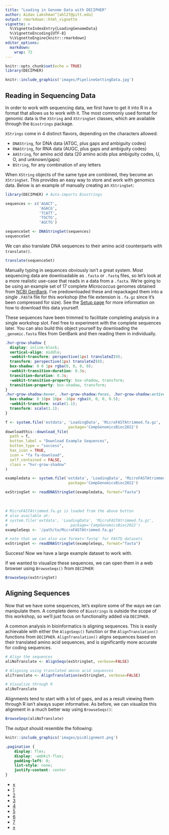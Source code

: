 ```yaml
---
title: "Loading in Genome Data with DECIPHER"
author: Aidan Lakshman^[ahl27@pitt.edu]
output: rmarkdown::html_vignette
vignette: >
  %\VignetteIndexEntry{LoadingGenomeData}
  %\VignetteEncoding{UTF-8}
  %\VignetteEngine{knitr::rmarkdown}
editor_options: 
  markdown: 
    wrap: 72
---
```


```r
knitr::opts_chunk$set(echo = TRUE)
library(DECIPHER)
```

```r
knitr::include_graphics('images/PipelineGettingData.jpg')
```

## Reading in Sequencing Data

In order to work with sequencing data, we first have to get it into R in a format
that allows us to work with it. The most commonly used format for genomic data is
the `XString` and `XStringSet` classes, which are available through the `Biostrings`
package.

`XStrings` come in 4 distinct flavors, depending on the characters allowed:

- `DNAString`, for DNA data (ATGC, plus gaps and ambiguity codes)
- `RNAString`, for RNA data (AUGC, plus gaps and ambiguity codes)
- `AAString`, for amino acid data (20 amino acids plus ambiguity codes, U, O, and unknown/gaps)
- `BString`, for any combination of any letters

When `XString` objects of the same type are combined, they become an `XStringSet`. 
This provides an easy way to store and work with genomics data. Below is an
example of manually creating an `XStringSet`:
```r
library(DECIPHER) # Auto-imports Biostrings
```

```r

sequences <- c('AGACT',
               'AGACG',
               'TCATT',
               'TGCTG',
               'AGCTG')

sequenceSet <- DNAStringSet(sequences)
sequenceSet
```

We can also translate DNA sequences to their amino acid counterparts with `translate()`.
```r
translate(sequenceSet)
```

Manually typing in sequences obviously isn't a great system. Most sequencing data 
are downloadable as `.fasta` or `.fastq` files, so let's look at a more realistic
use-case that reads in a data from a `.fasta`. We're going to be using an example
set of 17 complete *Micrococcus* genomes obtained from [NCBI GenBank](https://www.ncbi.nlm.nih.gov/data-hub/genome/?taxon=1269&annotated_only=true&refseq_annotation=true&assembly_level=3%3A3). 
I've predownloaded these and repackaged them into a single `.FASTA` file for this 
workshop (the file extension is `.fa.gz` since it's been compressed for size).
See the [Setup page](https://www.ahl27.com/CompGenomicsBioc2022/articles/Conclusion.html) for more information on how to download this data yourself.

These sequences have been trimmed to facilitate completing analysis in a single 
workshop slot. Feel free to experiment with the complete sequences later.
You can also build this object yourself by downloading the `_genomic.fasta` files
from GenBank and then reading them in individually.

```css
.hvr-grow-shadow {
  display: inline-block;
  vertical-align: middle;
  -webkit-transform: perspective(1px) translateZ(0);
  transform: perspective(1px) translateZ(0);
  box-shadow: 0 0 1px rgba(0, 0, 0, 0);
  -webkit-transition-duration: 0.3s;
  transition-duration: 0.3s;
  -webkit-transition-property: box-shadow, transform;
  transition-property: box-shadow, transform;
}
.hvr-grow-shadow:hover, .hvr-grow-shadow:focus, .hvr-grow-shadow:active {
  box-shadow: 0 10px 10px -10px rgba(0, 0, 0, 0.5);
  -webkit-transform: scale(1.1);
  transform: scale(1.1);
}
```
```r
f <- system.file('extdata', 'LoadingData', 'MicroFASTAtrimmed.fa.gz', 
                            package='CompGenomicsBioc2022')
downloadthis::download_file(
  path = f,
  button_label = "Download Example Sequences",
  button_type = "success",
  has_icon = TRUE,
  icon = "fa fa-download",
  self_contained = FALSE,
  class = "hvr-grow-shadow"
)
```


```r
exampledata <- system.file('extdata', 'LoadingData', 'MicroFASTAtrimmed.fa.gz', 
                            package='CompGenomicsBioc2022')

exStringSet <- readDNAStringSet(exampledata, format="fasta")
```

&nbsp;

```r
# MicroFASTAtrimmed.fa.gz is loaded from the above button
# also available at:
# system.file('extdata', 'LoadingData', 'MicroFASTAtrimmed.fa.gz', 
#                            package='CompGenomicsBioc2022')
exampleSeqs <- '/path/to/MicroFASTAtrimmed.fa.gz'

# note that we can also use format='fastq' for FASTQ datasets
exStringSet <- readDNAStringSet(exampleSeqs, format="fasta")
```
Success! Now we have a large example dataset to work with.

If we wanted to visualize these sequences, we can open them in a web browser
using `BrowseSeqs()` from `DECIPHER`:

```r
BrowseSeqs(exStringSet)
```

## Aligning Sequences

Now that we have some sequences, let's explore some of the ways we can manipulate
them. A complete demo of `Biostrings` is outside the scope of this workshop, so
we'll just focus on functionality added via `DECIPHER`. 

A common analysis in 
bioinformatics is aligning sequences. This is easily achievable with either the 
`AlignSeqs()` function or the `AlignTranslation()` functions from `DECIPHER`. 
`AlignTranslation()` aligns sequences based on their translated amino acid 
sequences, and is significantly more accurate for coding sequences.

```r
# Align the sequences
aliNoTranslate <- AlignSeqs(exStringSet, verbose=FALSE)

# Aligning using translated amino acid sequences
aliTranslate <- AlignTranslation(exStringSet, verbose=FALSE)

# Visualize through R 
aliNoTranslate
```

Alignments tend to start with a lot of gaps, and as a result viewing them through
R isn't always super informative.
As before, we can visualize this alignment in a much better way using `BrowseSeqs()`:

```r
BrowseSeqs(aliNoTranslate)
```

The output should resemble the following:

```r
knitr::include_graphics('images/picAlignment.png')
```

<!-- ## Alignment-Free Analysis -->

<!-- Another common analysis is to look at syntenic hits between sequences without  -->
<!-- aligning them. The result allows us to easily visualize differences between  -->
<!-- two sequences without having to align them. Let's look at an example of finding -->
<!-- syntenic hits between the first 6 sequences in our set. -->

<!-- ```{r results='hide', fig.keep='all'} -->
<!-- to_select <- c(4,6,8,9) -->
<!-- synData <- exStringSet[to_select] -->
<!-- names(synData) <- as.character(to_select) -->
<!-- dbConn <- dbConnect(SQLite(), ":memory:") -->
<!-- Seqs2DB(synData, "XStringSet", dbConn, identifier=as.character(to_select)) -->

<!-- syn <- FindSynteny(dbConn, verbose=FALSE) -->
<!-- dbDisconnect(dbConn) -->

<!-- pairs(syn) -->
<!-- ``` -->

<!-- What are we looking at with this plot? Each plot compares two genomes, and each -->
<!-- dot is a syntenic hit between the two genomes. The X position of the dot is its -->
<!-- location on the first genome, and the Y position is its position on the second genome. -->
<!-- If we had identical genomes, we would expect to see a diagonal line $y=x$, indicating -->
<!-- that all bases occur at the same place in both genomes. Gaps indicate areas that  -->
<!-- do not match, and points off the diagonal indicate matching areas in different places on  -->
<!-- each genomes. -->

<!-- You may also notice that this example creates a SQLite table prior to running `FindSynteny()`. -->
<!-- `DECIPHER` is built around working with sequences via SQLite tables to allow for  -->
<!-- analysis at scale. When working with hundreds of thousands of genomes, we can't always -->
<!-- just store the files within memory on our computer. This won't be covered in this -->
<!-- tutorial, but advanced users can refer to the `DECIPHER` docs to find out more about -->
<!-- using database files. I've also included more information on these in the Function -->
<!-- Reference page for this section. -->

```css
.pagination {
    display: flex;
    display: -webkit-flex;
    padding-left: 0;
    list-style: none;
    justify-content: center
}
```

<div class="center">
  <ul class="pagination pagination-lg">
    <li class="page-item">
      <a class="page-link" href="https://www.ahl27.com/CompGenomicsBioc2022/articles/Setup.html">&laquo;</a>
    </li>
    <li class="page-item">
      <a class="page-link" href="https://www.ahl27.com/CompGenomicsBioc2022/articles/Setup.html">1</a>
    </li>
    <li class="page-item active">
      <a class="page-link" href="https://www.ahl27.com/CompGenomicsBioc2022/articles/LoadingGenomeData.html">2</a>
    </li>
    <li class="page-item">
      <a class="page-link" href="https://www.ahl27.com/CompGenomicsBioc2022/articles/GeneCallingAnnotation.html">3</a>
    </li>
    <li class="page-item">
      <a class="page-link" href="https://www.ahl27.com/CompGenomicsBioc2022/articles/FindingCOGs.html">4</a>
    </li>
    <li class="page-item">
      <a class="page-link" href="https://www.ahl27.com/CompGenomicsBioc2022/articles/ConstructingPhylogenies.html">5</a>
    </li>
    <li class="page-item">
      <a class="page-link" href="https://www.ahl27.com/CompGenomicsBioc2022/articles/CoevolutionNetworks.html">6</a>
    </li>
    <li class="page-item">
      <a class="page-link" href="https://www.ahl27.com/CompGenomicsBioc2022/articles/Conclusion.html">7</a>
    </li>
    <li class="page-item">
      <a class="page-link" href="https://www.ahl27.com/CompGenomicsBioc2022/articles/GeneCallingAnnotation.html">&raquo;</a>
    </li>
  </ul>
</div>